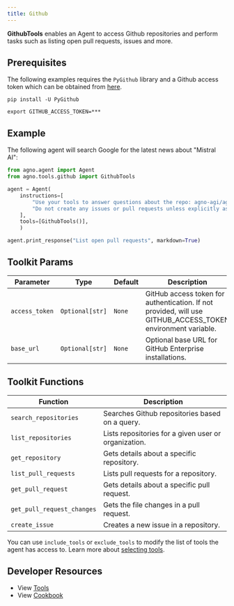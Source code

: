 ```yaml
---
title: Github
---
```


**GithubTools** enables an Agent to access Github repositories and perform tasks such as listing open pull requests, issues and more.

## Prerequisites

The following examples requires the `PyGithub` library and a Github access token which can be obtained from [here](https://github.com/settings/tokens).

```shell
pip install -U PyGithub
```

```shell
export GITHUB_ACCESS_TOKEN=***
```

## Example

The following agent will search Google for the latest news about "Mistral AI":

```python cookbook/tools/github_tools.py
from agno.agent import Agent
from agno.tools.github import GithubTools

agent = Agent(
    instructions=[
        "Use your tools to answer questions about the repo: agno-agi/agno",
        "Do not create any issues or pull requests unless explicitly asked to do so",
    ],
    tools=[GithubTools()],
    )

agent.print_response("List open pull requests", markdown=True)
```

## Toolkit Params

| Parameter      | Type                | Default | Description                                                                                                 |
| -------------- | ------------------- | ------- | ----------------------------------------------------------------------------------------------------------- |
| `access_token` | `Optional[str]`     | `None`  | GitHub access token for authentication. If not provided, will use GITHUB_ACCESS_TOKEN environment variable. |
| `base_url`     | `Optional[str]`     | `None`  | Optional base URL for GitHub Enterprise installations.                                                      |

## Toolkit Functions

| Function                   | Description                                          |
| -------------------------- | ---------------------------------------------------- |
| `search_repositories`      | Searches Github repositories based on a query.       |
| `list_repositories`        | Lists repositories for a given user or organization. |
| `get_repository`           | Gets details about a specific repository.            |
| `list_pull_requests`       | Lists pull requests for a repository.                |
| `get_pull_request`         | Gets details about a specific pull request.          |
| `get_pull_request_changes` | Gets the file changes in a pull request.             |
| `create_issue`             | Creates a new issue in a repository.                 |

You can use `include_tools` or `exclude_tools` to modify the list of tools the agent has access to. Learn more about [selecting tools](/docs/documentation/tools/selecting-tools).

## Developer Resources

- View [Tools](https://github.com/agno-agi/agno/blob/main/libs/agno/agno/tools/github.py)
- View [Cookbook](https://github.com/agno-agi/agno/tree/v2.0/cookbook/tools/github_tools.py)
